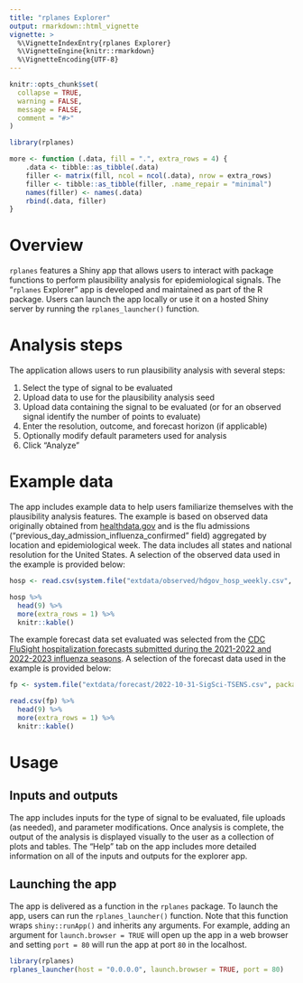 ```yaml
---
title: "rplanes Explorer"
output: rmarkdown::html_vignette
vignette: >
  %\VignetteIndexEntry{rplanes Explorer}
  %\VignetteEngine{knitr::rmarkdown}
  %\VignetteEncoding{UTF-8}
---
```


```r
knitr::opts_chunk$set(
  collapse = TRUE,
  warning = FALSE,
  message = FALSE,
  comment = "#>"
)
```

```r
library(rplanes)

more <- function (.data, fill = ".", extra_rows = 4) {
    .data <- tibble::as_tibble(.data)
    filler <- matrix(fill, ncol = ncol(.data), nrow = extra_rows)
    filler <- tibble::as_tibble(filler, .name_repair = "minimal")
    names(filler) <- names(.data)
    rbind(.data, filler)
}
```

# Overview

`rplanes` features a Shiny app that allows users to interact with package functions to perform plausibility analysis for epidemiological signals. The "`rplanes` Explorer" app is developed and maintained as part of the R package. Users can launch the app locally or use it on a hosted Shiny server by running the `rplanes_launcher()` function.

# Analysis steps

The application allows users to run plausibility analysis with several steps:

1. Select the type of signal to be evaluated
2. Upload data to use for the plausibility analysis seed
3. Upload data containing the signal to be evaluated (or for an observed signal identify the number of points to evaluate)
4. Enter the resolution, outcome, and forecast horizon (if applicable)
5. Optionally modify default parameters used for analysis
6. Click "Analyze"

# Example data

The app includes example data to help users familiarize themselves with the plausibility analysis features. The example is based on observed data originally obtained from [healthdata.gov](https://healthdata.gov/Hospital/COVID-19-Reported-Patient-Impact-and-Hospital-Capa/g62h-syeh) and is the flu admissions ("previous_day_admission_influenza_confirmed" field) aggregated by location and epidemiological week. The data includes all states and national resolution for the United States. A selection of the observed data used in the example is provided below:

```r
hosp <- read.csv(system.file("extdata/observed/hdgov_hosp_weekly.csv", package = "rplanes"))

hosp %>%
  head(9) %>%
  more(extra_rows = 1) %>%
  knitr::kable()
```


The example forecast data set evaluated was selected from the [CDC FluSight hospitalization forecasts submitted during the 2021-2022 and 2022-2023 influenza seasons](https://github.com/cdcepi/Flusight-forecast-data). A selection of the forecast data used in the example is provided below:


```r
fp <- system.file("extdata/forecast/2022-10-31-SigSci-TSENS.csv", package = "rplanes")

read.csv(fp) %>%
  head(9) %>%
  more(extra_rows = 1) %>%
  knitr::kable()
```


# Usage

## Inputs and outputs

The app includes inputs for the type of signal to be evaluated, file uploads (as needed), and parameter modifications. Once analysis is complete, the output of the analysis is displayed visually to the user as a collection of plots and tables. The "Help" tab on the app includes more detailed information on all of the inputs and outputs for the explorer app.

## Launching the app

The app is delivered as a function in the `rplanes` package. To launch the app, users can run the `rplanes_launcher()` function. Note that this function wraps `shiny::runApp()` and inherits any arguments. For example, adding an argument for `launch.browser = TRUE` will open up the app in a web browser and setting `port = 80` will run the app at port `80` in the localhost.

```r
library(rplanes)
rplanes_launcher(host = "0.0.0.0", launch.browser = TRUE, port = 80)
```




